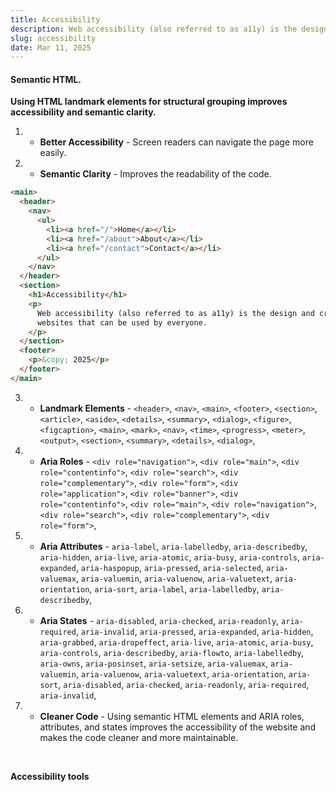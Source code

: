 ```yaml
---
title: Accessibility
description: Web accessibility (also referred to as a11y) is the design and creation of websites that can be used by everyone.
slug: accessibility
date: Mar 11, 2025
---
```


#### Semantic HTML.

**Using HTML landmark elements for structural grouping improves accessibility and semantic clarity.**

1. - **Better Accessibility** - Screen readers can navigate the page more easily.
2. - **Semantic Clarity** - Improves the readability of the code.

```html
<main>
  <header>
    <nav>
      <ul>
        <li><a href="/">Home</a></li>
        <li><a href="/about">About</a></li>
        <li><a href="/contact">Contact</a></li>
      </ul>
    </nav>
  </header>
  <section>
    <h1>Accessibility</h1>
    <p>
      Web accessibility (also referred to as a11y) is the design and creation of
      websites that can be used by everyone.
    </p>
  </section>
  <footer>
    <p>&copy; 2025</p>
  </footer>
</main>
```

3. - **Landmark Elements** - `<header>`, `<nav>`, `<main>`, `<footer>`, `<section>`, `<article>`, `<aside>`, `<details>`, `<summary>`, `<dialog>`, `<figure>`, `<figcaption>`, `<main>`, `<mark>`, `<nav>`, `<time>`, `<progress>`, `<meter>`, `<output>`, `<section>`, `<summary>`, `<details>`, `<dialog>`,
4. - **Aria Roles** - `<div role="navigation">`, `<div role="main">`, `<div role="contentinfo">`, `<div role="search">`, `<div role="complementary">`, `<div role="form">`, `<div role="application">`, `<div role="banner">`, `<div role="contentinfo">`, `<div role="main">`, `<div role="navigation">`, `<div role="search">`, `<div role="complementary">`, `<div role="form">`,
5. - **Aria Attributes** - `aria-label`, `aria-labelledby`, `aria-describedby`, `aria-hidden`, `aria-live`, `aria-atomic`, `aria-busy`, `aria-controls`, `aria-expanded`, `aria-haspopup`, `aria-pressed`, `aria-selected`, `aria-valuemax`, `aria-valuemin`, `aria-valuenow`, `aria-valuetext`, `aria-orientation`, `aria-sort`, `aria-label`, `aria-labelledby`, `aria-describedby`,
6. - **Aria States** - `aria-disabled`, `aria-checked`, `aria-readonly`, `aria-required`, `aria-invalid`, `aria-pressed`, `aria-expanded`, `aria-hidden`, `aria-grabbed`, `aria-dropeffect`, `aria-live`, `aria-atomic`, `aria-busy`, `aria-controls`, `aria-describedby`, `aria-flowto`, `aria-labelledby`, `aria-owns`, `aria-posinset`, `aria-setsize`, `aria-valuemax`, `aria-valuemin`, `aria-valuenow`, `aria-valuetext`, `aria-orientation`, `aria-sort`, `aria-disabled`, `aria-checked`, `aria-readonly`, `aria-required`, `aria-invalid`,
7. - **Cleaner Code** - Using semantic HTML elements and ARIA roles, attributes, and states improves the accessibility of the website and makes the code cleaner and more maintainable.

<br />

**Accessibility tools**
